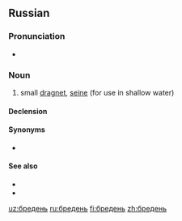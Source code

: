 ==Russian==

===Pronunciation===
* {{ru-IPA|бре́день}}

===Noun===
{{ru-noun+|бре́день|m*}}

# {{label|ru|fishing}} small [[dragnet]], [[seine]] (for use in shallow water)

====Declension====
{{ru-noun-table|бре́день|m*}}

====Synonyms====
* {{l|ru|бре́дник}}

====See also====
* {{l|ru|не́вод}}
* {{l|ru|трал}}

[[uz:бредень]]
[[ru:бредень]]
[[fi:бредень]]
[[zh:бредень]]